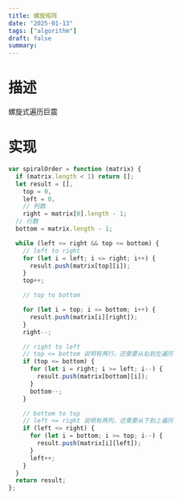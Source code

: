 ```yaml
---
title: 螺旋矩阵
date: "2025-01-13"
tags: ["algorithm"]
draft: false
summary:
---
```


# 描述
螺旋式遍历巨震

# 实现
```js
var spiralOrder = function (matrix) {
  if (matrix.length < 1) return [];
  let result = [],
    top = 0,
    left = 0,
    // 列数
    right = matrix[0].length - 1;
  // 行数
  bottom = matrix.length - 1;

  while (left <= right && top <= bottom) {
    // left to right
    for (let i = left; i <= right; i++) {
      result.push(matrix[top][i]);
    }
    top++;

    // top to bottom

    for (let i = top; i <= bottom; i++) {
      result.push(matrix[i][right]);
    }
    right--;

    // right to left
    // top <= bottom 说明有两行，还需要从右到左遍历
    if (top <= bottom) {
      for (let i = right; i >= left; i--) {
        result.push(matrix[bottom][i]);
      }
      bottom--;
    }

    // bottom to top
    // left <= right 说明有两列，还需要从下到上遍历
    if (left <= right) {
      for (let i = bottom; i >= top; i--) {
        result.push(matrix[i][left]);
      }
      left++;
    }
  }
  return result;
};
```
